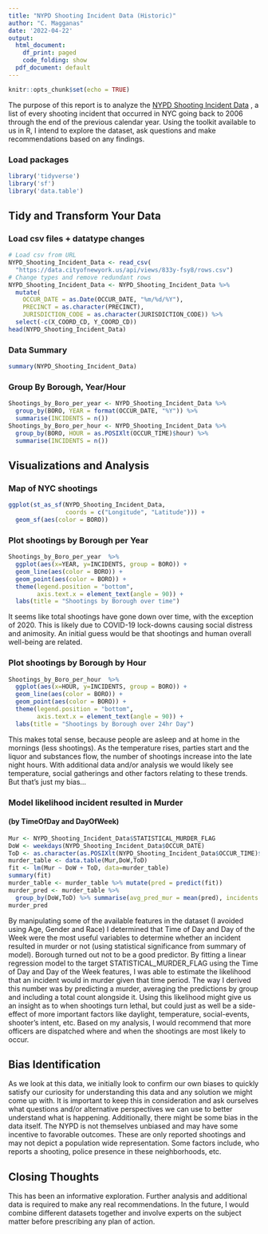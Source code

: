 ---
title: "NYPD Shooting Incident Data (Historic)"
author: "C. Magganas"
date: '2022-04-22'
output:
  html_document:
    df_print: paged
    code_folding: show
  pdf_document: default
---

```{r setup, include=FALSE}
knitr::opts_chunk$set(echo = TRUE)
```
  
The purpose of this report is to analyze the [NYPD Shooting Incident Data](https://catalog.data.gov/dataset/nypd-shooting-incident-data-historic)
, a list of every shooting incident that occurred in NYC going back to 2006 through the end of the previous calendar year. Using the toolkit available to us in R, I intend to explore the dataset, ask questions and make recommendations based on any findings.

### Load packages
```{r load packages, warning=FALSE, message=FALSE}
library('tidyverse')
library('sf')
library('data.table')
```

## Tidy and Transform Your Data
### Load csv files + datatype changes
```{r load data, message=FALSE}
# Load csv from URL
NYPD_Shooting_Incident_Data <- read_csv(
  "https://data.cityofnewyork.us/api/views/833y-fsy8/rows.csv")
# Change types and remove redundant rows
NYPD_Shooting_Incident_Data <- NYPD_Shooting_Incident_Data %>% 
  mutate(
    OCCUR_DATE = as.Date(OCCUR_DATE, "%m/%d/%Y"),
    PRECINCT = as.character(PRECINCT),
    JURISDICTION_CODE = as.character(JURISDICTION_CODE)) %>% 
  select(-c(X_COORD_CD, Y_COORD_CD))
head(NYPD_Shooting_Incident_Data)
```

### Data Summary
```{r data summary}
summary(NYPD_Shooting_Incident_Data)
```

### Group By Borough, Year/Hour
```{r by Boro per time-period, message=FALSE}
Shootings_by_Boro_per_year <- NYPD_Shooting_Incident_Data %>%
  group_by(BORO, YEAR = format(OCCUR_DATE, "%Y")) %>%
  summarise(INCIDENTS = n())
Shootings_by_Boro_per_hour <- NYPD_Shooting_Incident_Data %>%
  group_by(BORO, HOUR = as.POSIXlt(OCCUR_TIME)$hour) %>%
  summarise(INCIDENTS = n())
```

## Visualizations and Analysis
### Map of NYC shootings
```{r plot shootings map}
ggplot(st_as_sf(NYPD_Shooting_Incident_Data,
                coords = c("Longitude", "Latitude"))) +
  geom_sf(aes(color = BORO))
```
  
### Plot shootings by Borough per Year
```{r plot shootings by Boro per Year}
Shootings_by_Boro_per_year  %>%
  ggplot(aes(x=YEAR, y=INCIDENTS, group = BORO)) +
  geom_line(aes(color = BORO)) +
  geom_point(aes(color = BORO)) +
  theme(legend.position = "bottom",
        axis.text.x = element_text(angle = 90)) +
  labs(title = "Shootings by Borough over time")
```
  
It seems like total shootings have gone down over time, with the exception of 2020.
This is likely due to COVID-19 lock-downs causing social distress and animosity.
An initial guess would be that shootings and human overall well-being are related.

### Plot shootings by Borough by Hour
```{r plot shootings by Boro per Hour}
Shootings_by_Boro_per_hour  %>%
  ggplot(aes(x=HOUR, y=INCIDENTS, group = BORO)) +
  geom_line(aes(color = BORO)) +
  geom_point(aes(color = BORO)) +
  theme(legend.position = "bottom",
        axis.text.x = element_text(angle = 90)) +
  labs(title = "Shootings by Borough over 24hr Day")
```
  
This makes total sense, because people are asleep and at home in the mornings (less shootings).
As the temperature rises, parties start and the liquor and substances flow, the number of shootings increase into the late night hours.
With additional data and/or analysis we would likely see temperature, social gatherings and other factors relating to these trends.
But that's just my bias...
  
### Model likelihood incident resulted in Murder
#### (by TimeOfDay and DayOfWeek)
```{r model Murder Likelihood, message=FALSE}

Mur <- NYPD_Shooting_Incident_Data$STATISTICAL_MURDER_FLAG
DoW <- weekdays(NYPD_Shooting_Incident_Data$OCCUR_DATE)
ToD <- as.character(as.POSIXlt(NYPD_Shooting_Incident_Data$OCCUR_TIME)$hour)
murder_table <- data.table(Mur,DoW,ToD)
fit <- lm(Mur ~ DoW + ToD, data=murder_table)
summary(fit)
murder_table <- murder_table %>% mutate(pred = predict(fit))
murder_pred <- murder_table %>% 
  group_by(DoW,ToD) %>% summarise(avg_pred_mur = mean(pred), incidents = n()) %>% arrange(desc(avg_pred_mur))
murder_pred
```
  
By manipulating some of the available features in the dataset (I avoided using Age, Gender and Race) I determined that Time of Day and Day of the Week were the most useful variables to determine whether an incident resulted in murder or not (using statistical significance from summary of model). Borough turned out not to be a good predictor. By fitting a linear regression model to the target STATISTICAL_MURDER_FLAG using the Time of Day and Day of the Week features, I was able to estimate the likelihood that an incident would in murder given that time period. The way I derived this number was by predicting a murder, averaging the predictions by group and including a total count alongside it. Using this likelihood might give us an insight as to when shootings turn lethal, but could just as well be a side-effect of more important factors like daylight, temperature, social-events, shooter's intent, etc.
Based on my analysis, I would recommend that more officers are dispatched where and when the shootings are most likely to occur.

## Bias Identification
As we look at this data, we initially look to confirm our own biases to quickly satisfy our curiosity for understanding this data and any solution we might come up with.
It is important to keep this in consideration and ask ourselves what questions and/or alternative perspectives we can use to better understand what is happening.
Additionally, there might be some bias in the data itself.
The NYPD is not themselves unbiased and may have some incentive to favorable outcomes.
These are only reported shootings and may not depict a population wide representation.
Some factors include, who reports a shooting, police presence in these neighborhoods, etc.


## Closing Thoughts
This has been an informative exploration. Further analysis and additional data is required to make any real recommendations. In the future, I would combine different datasets together and involve experts on the subject matter before prescribing any plan of action.